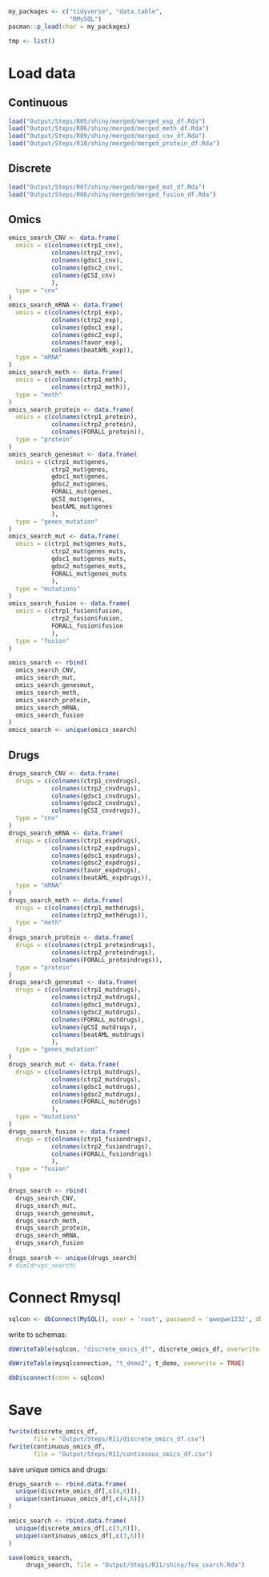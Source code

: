 ```r
my_packages <- c("tidyverse", "data.table",
                 "RMySQL")
pacman::p_load(char = my_packages)

tmp <- list()
```

# Load data
## Continuous
```r
load("Output/Steps/R05/shiny/merged/merged_exp_df.Rda")
load("Output/Steps/R06/shiny/merged/merged_meth_df.Rda")
load("Output/Steps/R09/shiny/merged/merged_cnv_df.Rda")
load("Output/Steps/R10/shiny/merged/merged_protein_df.Rda")
```

## Discrete
```r
load("Output/Steps/R07/shiny/merged/merged_mut_df.Rda")
load("Output/Steps/R08/shiny/merged/merged_fusion_df.Rda")
```

## Omics
```r
omics_search_CNV <- data.frame(
  omics = c(colnames(ctrp1_cnv),
            colnames(ctrp2_cnv),
            colnames(gdsc1_cnv),
            colnames(gdsc2_cnv),
            colnames(gCSI_cnv)
            ),
  type = "cnv"
)
omics_search_mRNA <- data.frame(
  omics = c(colnames(ctrp1_exp),
            colnames(ctrp2_exp),
            colnames(gdsc1_exp),
            colnames(gdsc2_exp),
            colnames(tavor_exp),
            colnames(beatAML_exp)),
  type = "mRNA"
)
omics_search_meth <- data.frame(
  omics = c(colnames(ctrp1_meth),
            colnames(ctrp2_meth)),
  type = "meth"
)
omics_search_protein <- data.frame(
  omics = c(colnames(ctrp1_protein),
            colnames(ctrp2_protein),
            colnames(FORALL_protein)),
  type = "protein"
)
omics_search_genesmut <- data.frame(
  omics = c(ctrp1_mut$genes,
            ctrp2_mut$genes,
            gdsc1_mut$genes,
            gdsc2_mut$genes,
            FORALL_mut$genes,
            gCSI_mut$genes,
            beatAML_mut$genes
            ),
  type = "genes_mutation"
)
omics_search_mut <- data.frame(
  omics = c(ctrp1_mut$genes_muts,
            ctrp2_mut$genes_muts,
            gdsc1_mut$genes_muts,
            gdsc2_mut$genes_muts,
            FORALL_mut$genes_muts
            ),
  type = "mutations"
)
omics_search_fusion <- data.frame(
  omics = c(ctrp1_fusion$fusion,
            ctrp2_fusion$fusion,
            FORALL_fusion$fusion
            ),
  type = "fusion"
)

omics_search <- rbind(
  omics_search_CNV,
  omics_search_mut,
  omics_search_genesmut,
  omics_search_meth,
  omics_search_protein,
  omics_search_mRNA,
  omics_search_fusion
)
omics_search <- unique(omics_search)
```

## Drugs
```r
drugs_search_CNV <- data.frame(
  drugs = c(colnames(ctrp1_cnvdrugs),
            colnames(ctrp2_cnvdrugs),
            colnames(gdsc1_cnvdrugs),
            colnames(gdsc2_cnvdrugs),
            colnames(gCSI_cnvdrugs)),
  type = "cnv"
)
drugs_search_mRNA <- data.frame(
  drugs = c(colnames(ctrp1_expdrugs),
            colnames(ctrp2_expdrugs),
            colnames(gdsc1_expdrugs),
            colnames(gdsc2_expdrugs),
            colnames(tavor_expdrugs),
            colnames(beatAML_expdrugs)),
  type = "mRNA"
)
drugs_search_meth <- data.frame(
  drugs = c(colnames(ctrp1_methdrugs),
            colnames(ctrp2_methdrugs)),
  type = "meth"
)
drugs_search_protein <- data.frame(
  drugs = c(colnames(ctrp1_proteindrugs),
            colnames(ctrp2_proteindrugs),
            colnames(FORALL_proteindrugs)),
  type = "protein"
)
drugs_search_genesmut <- data.frame(
  drugs = c(colnames(ctrp1_mutdrugs),
            colnames(ctrp2_mutdrugs),
            colnames(gdsc1_mutdrugs),
            colnames(gdsc2_mutdrugs),
            colnames(FORALL_mutdrugs),
            colnames(gCSI_mutdrugs),
            colnames(beatAML_mutdrugs)
            ),
  type = "genes_mutation"
)
drugs_search_mut <- data.frame(
  drugs = c(colnames(ctrp1_mutdrugs),
            colnames(ctrp2_mutdrugs),
            colnames(gdsc1_mutdrugs),
            colnames(gdsc2_mutdrugs),
            colnames(FORALL_mutdrugs)
            ),
  type = "mutations"
)
drugs_search_fusion <- data.frame(
  drugs = c(colnames(ctrp1_fusiondrugs),
            colnames(ctrp2_fusiondrugs),
            colnames(FORALL_fusiondrugs)
            ),
  type = "fusion"
)

drugs_search <- rbind(
  drugs_search_CNV,
  drugs_search_mut,
  drugs_search_genesmut,
  drugs_search_meth,
  drugs_search_protein,
  drugs_search_mRNA,
  drugs_search_fusion
)
drugs_search <- unique(drugs_search)
# dim(drugs_search)
```

# Connect Rmysql
```r
sqlcon <- dbConnect(MySQL(), user = 'root', password = 'qweqwe1232', dbname = 'leukemia_omics_drugs',host = 'localhost')
```

write to schemas:
```r
dbWriteTable(sqlcon, "discrete_omics_df", discrete_omics_df, overwrite = TRUE)

dbWriteTable(mysqlconnection, "t_demo2", t_demo, overwrite = TRUE)
```

```r
dbDisconnect(conn = sqlcon)
```


# Save
```r
fwrite(discrete_omics_df, 
       file = "Output/Steps/R11/discrete_omics_df.csv")
fwrite(continuous_omics_df, 
       file = "Output/Steps/R11/continuous_omics_df.csv")
```

save unique omics and drugs:
```r
drugs_search <- rbind.data.frame(
  unique(discrete_omics_df[,c(4,6)]),
  unique(continuous_omics_df[,c(4,6)])
)
```

```r
omics_search <- rbind.data.frame(
  unique(discrete_omics_df[,c(3,6)]),
  unique(continuous_omics_df[,c(3,6)])
)
```

```r
save(omics_search,
     drugs_search, file = "Output/Steps/R11/shiny/fea_search.Rda")
```


